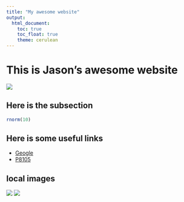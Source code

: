 ```yaml
---
title: "My awesome website"
output: 
  html_document:
    toc: true
    toc_float: true
    theme: cerulean
---
```


# This is Jason's awesome website

![](https://media.giphy.com/media/drXGoW1iudhKw/giphy.gif)


## Here is the subsection

```r
rnorm(10)
```


## Here is some useful links

* [Geogle](https://www.google.com/)
* [P8105](https://p8105.com/)


## local images

![](images/IMG_8762.jpeg)
![](images/IMG_8765.jpeg)